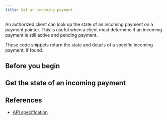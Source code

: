 ```yaml
---
title: Get an incoming payment
---
```



An authorized client can look up the state of an incoming payment on a payment pointer. This is useful when a client must determine if an incoming payment is still active and pending payment.

These code snippets return the state and details of a specific incoming payment, if found.

## Before you begin

<Global />

## Get the state of an incoming payment

<Tabs>
<TabItem label='TypeScript'>
<Ts />

<ChunkedSnippet
  source='https://raw.githubusercontent.com/interledger/open-payments-snippets/main/incoming-payment/incoming-payment-get.ts'
  chunk='1'
/>

<ChunkedSnippet
  source='https://raw.githubusercontent.com/interledger/open-payments-snippets/main/incoming-payment/incoming-payment-get.ts'
  chunk='2'
/>

<ChunkedSnippet
  source='https://raw.githubusercontent.com/interledger/open-payments-snippets/main/incoming-payment/incoming-payment-get.ts'
  chunk='3'
/>

</TabItem>
</Tabs>

<Disclosure toggleText='View full source' client:load>
  <FullSnippet source='https://raw.githubusercontent.com/interledger/open-payments-snippets/main/incoming-payment/incoming-payment-get.ts' />
</Disclosure>

## References

- [API specification](/apis/resource-server/operations/get-incoming-payment)
